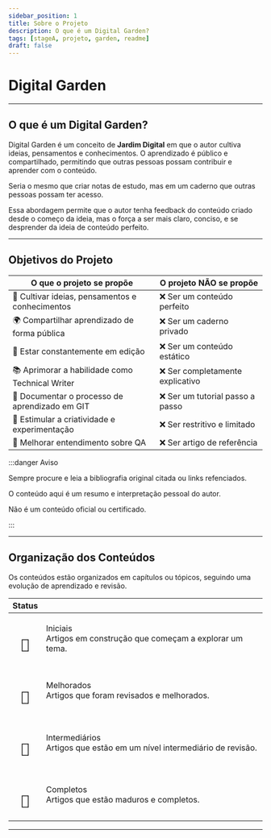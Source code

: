 ```yaml
---
sidebar_position: 1
title: Sobre o Projeto
description: O que é um Digital Garden?
tags: [stageA, projeto, garden, readme]
draft: false
---
```


# Digital Garden

---

## O que é um Digital Garden?

Digital Garden é um conceito de **Jardim Digital** em que o autor cultiva ideias, pensamentos e conhecimentos. O aprendizado é público e compartilhado, permitindo que outras pessoas possam contribuir e aprender com o conteúdo.

Seria o mesmo que criar notas de estudo, mas em um caderno que outras pessoas possam ter acesso.

Essa abordagem permite que o autor tenha feedback do conteúdo criado desde o começo da ideia, mas o força a ser mais claro, conciso, e se desprender da ideia de conteúdo perfeito.

---

## Objetivos do Projeto

| O que o projeto se propõe | O projeto NÃO se propõe |
|--------------------------|-------------------------------|
| 🌱 Cultivar ideias, pensamentos e conhecimentos | ❌ Ser um conteúdo perfeito |
| 🌍 Compartilhar aprendizado de forma pública | ❌ Ser um caderno privado |
| 📝 Estar constantemente em edição | ❌ Ser um conteúdo estático |
| 📚 Aprimorar a habilidade como Technical Writer | ❌ Ser completamente explicativo |
| 📖 Documentar o processo de aprendizado em GIT | ❌ Ser um tutorial passo a passo |
| 🚀 Estimular a criatividade e experimentação | ❌ Ser restritivo e limitado |
| 🧪 Melhorar entendimento sobre QA | ❌ Ser artigo de referência |

:::danger Aviso

Sempre procure e leia a bibliografia original citada ou links refenciados.

O conteúdo aqui é um resumo e interpretação pessoal do autor.

Não é um conteúdo oficial ou certificado.

:::

---

## Organização dos Conteúdos

Os conteúdos estão organizados em capítulos ou tópicos, seguindo uma evolução de aprendizado e revisão.

| Status |  |
| :---: | :--- |
| <h1><code>🌱</code></h1> | Iniciais<br />Artigos em construção que começam a explorar um tema. |
| <h1><code>🌿</code></h1> | Melhorados<br />Artigos que foram revisados e melhorados. |
| <h1><code>🌲</code></h1> | Intermediários<br />Artigos que estão em um nível intermediário de revisão. |
| <h1><code>🍎</code></h1> | Completos<br />Artigos que estão maduros e completos. |

---